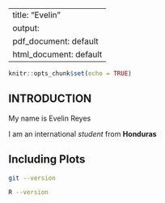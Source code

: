 
---
title: "Evelin"
output:
  pdf_document: default
  html_document: default
---

```r
knitr::opts_chunk$set(echo = TRUE)
```

## INTRODUCTION

My name is Evelin Reyes 

I am an international *student* from **Honduras** 


## Including Plots

```bash
git --version 
```

```bash
R --version
```
